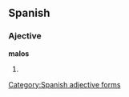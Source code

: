 ==Spanish==

===Ajective===
'''malos''' {{m|pl}}

# {{plural of|[[señora]]|lang=Spanish}}

[[Category:Spanish adjective forms]]